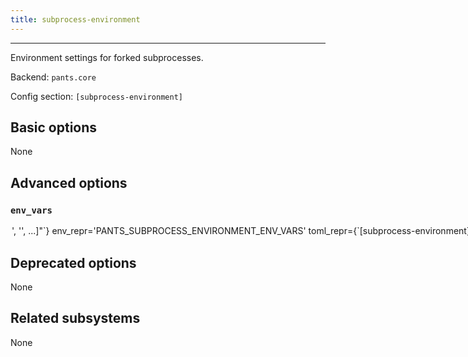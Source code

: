 ```yaml
---
title: subprocess-environment
---
```



---

Environment settings for forked subprocesses.

Backend: <span className="color--primary">`pants.core`</span>

Config section: <span className="color--primary">`[subprocess-environment]`</span>

<span className={styles.options}>

## Basic options

None

## Advanced options

### `env_vars`

<Option
  cli_repr={`--subprocess-environment-env-vars="['<str>', '<str>', ...]"`}
  env_repr='PANTS_SUBPROCESS_ENVIRONMENT_ENV_VARS'
  toml_repr={`[subprocess-environment]
env_vars = [
    '<str>',
    '<str>',
    ...,
]`}
  default_repr={`[\n  "LANG",\n  "LC_CTYPE",\n  "LC_ALL",\n  "SSL_CERT_FILE",\n  "SSL_CERT_DIR"\n]`}
>

Environment variables to set for process invocations.

Entries are either strings in the form `ENV_VAR=value` to set an explicit value; or just `ENV_VAR` to copy the value from Pants&#x27;s own environment.

See https://www.pantsbuild.org/v2.13/docs/options#addremove-semantics for how to add and remove Pants&#x27;s default for this option.

</Option>

## Deprecated options

None

## Related subsystems

None

</span>
